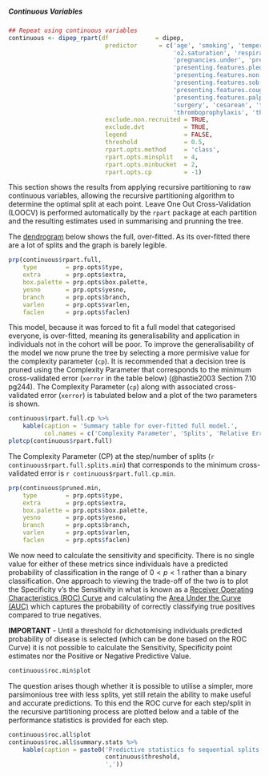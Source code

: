 ##### Continuous Variables

```r
## Repeat using continuous variables
continuous <- dipep_rpart(df             = dipep,
                           predictor      = c('age', 'smoking', 'temperature', 'bp.diastolic', 'bp.systolic',
                                              'o2.saturation', 'respiratory.rate', 'bmi',
                                              'pregnancies.under', 'pregnancies.over', 'prev.preg.problem',
                                              'presenting.features.pleuritic',
                                              'presenting.features.non.pleuritic', 'presenting.features.sob.exertion',
                                              'presenting.features.sob.rest', 'presenting.features.haemoptysis',
                                              'presenting.features.cough', 'presenting.features.syncope',
                                              'presenting.features.palpitations', 'presenting.features.other',
                                              'surgery', 'cesarean', 'thromb.event',
                                              'thromboprophylaxis', 'thrombosis', 'preg.post', 'num.fetus'),
                           exclude.non.recruited = TRUE,
                           exclude.dvt           = TRUE,
                           legend                = FALSE,
                           threshold             = 0.5,
                           rpart.opts.method     = 'class',
                           rpart.opts.minsplit   = 4,
                           rpart.opts.minbucket  = 2,
                           rpart.opts.cp         = -1)

```

This section shows the results from applying recursive partitioning to raw continuous variables, allowing the recursive partitioning algorithm to determine the optimal split at each point.  Leave One Out Cross-Validation (LOOCV) is performed automatically by the `rpart` package at each partition and the resulting estimates used in summarising and prunning the tree.

The [dendrogram](https://en.wikipedia.org/wiki/Dendrogram) below shows the full, over-fitted.  As its over-fitted there are a lot of splits and the graph is barely legible.




```r
prp(continuous$rpart.full,
    type        = prp.opts$type,
    extra       = prp.opts$extra,
    box.palette = prp.opts$box.palette,
    yesno       = prp.opts$yesno,
    branch      = prp.opts$branch,
    varlen      = prp.opts$varlen,
    faclen      = prp.opts$faclen)

```

This model, because it was forced to fit a full model that categorised everyone, is over-fitted, meaning its generalisability and application in individuals not in the cohort will be poor.  To improve the generalisability of the model we now prune the tree by selecting a more permisive value for the complexity parameter (`cp`).  It is recommended that a decision tree is pruned using the Complexity Parameter that corresponds to the minimum cross-validated error (`xerror` in the table below) (@hastie2003 Section 7.10 pg244).  The Complexity Parameter (`cp`) along with associated cross-validated error (`xerror`) is tabulated below and a plot of the two parameters is shown.

```r
continuous$rpart.full.cp %>%
    kable(caption = 'Summary table for over-fitted full model.',
          col.names = c('Complexity Parameter', 'Splits', 'Relative Error', 'Cross-Validated Error', 'Cross-Validated SD'))
plotcp(continuous$rpart.full)

```

The Complexity Parameter (CP) at the step/number of splits (`r continuous$rpart.full.splits.min`) that corresponds to the minimum cross-validated error is `r continuous$rpart.full.cp.min`.

```r
prp(continuous$pruned.min,
    type        = prp.opts$type,
    extra       = prp.opts$extra,
    box.palette = prp.opts$box.palette,
    yesno       = prp.opts$yesno,
    branch      = prp.opts$branch,
    varlen      = prp.opts$varlen,
    faclen      = prp.opts$faclen)

```

We now need to calculate the sensitivity and specificity.  There is no single value for either of these metrics since individuals have a predicted probability of classification in the range of $0 < p < 1$ rather than a binary classification.  One approach to viewing the trade-off of the two is to plot the Specificity v's the Sensitivity in what is known as a [Receiver Operating Characteristics (ROC) Curve](https://en.wikipedia.org/wiki/Receiver_operating_characteristic) and calculating the [Area Under the Curve (AUC)](https://en.wikipedia.org/wiki/Receiver_operating_characteristic#Area_under_the_curve) which captures the probability of correctly classifying true positives compared to true negatives.

**IMPORTANT** - Until a threshold for dichotomising individuals predicted probability of disease is selected (which can be done based on the ROC Curve) it is not possible to calculate the Sensitivity, Specificity point estimates nor the Positive or Negative Predictive Value.

```r
continuous$roc.min$plot

```
The question arises though whether it is possible to utilise a simpler, more parsimonious tree with less splits, yet still retain the ability to make useful and accurate predictions.  To this end the ROC curve for each step/split in the recursive partitioning process are plotted below and a table of the performance statistics is provided for each step.

```r
continuous$roc.all$plot
continuous$roc.all$summary.stats %>%
    kable(caption = paste0('Predictive statistics fo sequential splits of Recursive Partitioning using a cut point of p = ',
                           continuous$threshold,
                           ','))

```
